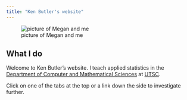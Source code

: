 ```yaml
---
title: "Ken Butler's website"
---
```


![picture of Megan and me](https://www.utsc.utoronto.ca/~butler/c32/ken-megan-2.jpg) 

## What I do

Welcome to Ken Butler's website. I teach applied statistics in the [Department of Computer and Mathematical Sciences](https://www.utsc.utoronto.ca/cms/) at [UTSC](https://www.utsc.utoronto.ca/home/). 


Click on one of the tabs at the top or a link down the side to investigate further.
